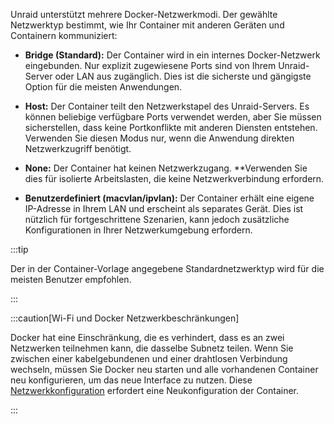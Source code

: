 Unraid unterstützt mehrere Docker-Netzwerkmodi. Der gewählte Netzwerktyp bestimmt, wie Ihr Container mit anderen Geräten und Containern kommuniziert:

- **Bridge (Standard):** Der Container wird in ein internes Docker-Netzwerk eingebunden. Nur explizit zugewiesene Ports sind von Ihrem Unraid-Server oder LAN aus zugänglich. Dies ist die sicherste und gängigste Option für die meisten Anwendungen.

- **Host:** Der Container teilt den Netzwerkstapel des Unraid-Servers. Es können beliebige verfügbare Ports verwendet werden, aber Sie müssen sicherstellen, dass keine Portkonflikte mit anderen Diensten entstehen. Verwenden Sie diesen Modus nur, wenn die Anwendung direkten Netzwerkzugriff benötigt.

- **None:** Der Container hat keinen Netzwerkzugang. \*\*Verwenden Sie dies für isolierte Arbeitslasten, die keine Netzwerkverbindung erfordern.

- **Benutzerdefiniert (macvlan/ipvlan):** Der Container erhält eine eigene IP-Adresse in Ihrem LAN und erscheint als separates Gerät. Dies ist nützlich für fortgeschrittene Szenarien, kann jedoch zusätzliche Konfigurationen in Ihrer Netzwerkumgebung erfordern.

:::tip

Der in der Container-Vorlage angegebene Standardnetzwerktyp wird für die meisten Benutzer empfohlen.

:::

:::caution[Wi-Fi und Docker Netzwerkbeschränkungen]

Docker hat eine Einschränkung, die es verhindert, dass es an zwei Netzwerken teilnehmen kann, die dasselbe Subnetz teilen. Wenn Sie zwischen einer kabelgebundenen und einer drahtlosen Verbindung wechseln, müssen Sie Docker neu starten und alle vorhandenen Container neu konfigurieren, um das neue Interface zu nutzen. Diese [Netzwerkkonfiguration](/unraid-os/system-administration/secure-your-server/securing-your-connection) erfordert eine Neukonfiguration der Container.

:::
